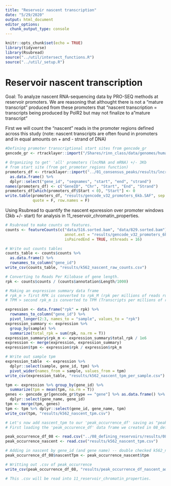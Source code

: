 ```yaml
---
title: "Reservoir nascent transcription"
date: "5/29/2020"
output: html_document
editor_options: 
  chunk_output_type: console
---
```


```r
knitr::opts_chunk$set(echo = TRUE)
library(tidyverse)
library(Rsubread)
source("../util/intersect_functions.R")
source("../util/_setup.R")
```

# Reservoir nascent transcription

Goal: To analyze nascent RNA-sequencing data by PRO-SEQ methods at 
reservoir promoters. We are reasoning that althought there is not a 
"mature transcript" produced from these promoters that 
"nascent transcription = transcripts being produced by PolR2 but 
may not finalize to a "mature transcript"

First we will count the "nascent" reads in the promoter regions 
defined across this study (note: nascent transcripts are often 
found in promoters and in equal amounts on + and - strand of DNA)

```r
#Defining promoter transcriptional start sites from gencode_gr
gencode_gr <- rtracklayer::import("/Shares/rinn_class/data/genomes/human/gencode/v32/gencode.v32.annotation.gtf")

# Organizing to get' 'all' promoters (lncRNA and mRNA) +/- 3Kb 
# from start site (from get_promoter_regions function)
promoters_df <- rtracklayer::import("../01_consensus_peaks/results/lncrna_mrna_promoters.gtf") %>%
  as.data.frame() %>%
  dplyr::select("gene_id", "seqnames", "start", "end", "strand") 
names(promoters_df) <- c("GeneID", "Chr", "Start", "End", "Strand")
promoters_df[which(promoters_df$Start < 0), "Start"] <- 0
write.table(promoters_df, "results/gencode_v32_promoters_6kb.SAF", sep = "\t",
            quote = F, row.names = F)
```


Using Rsubread to quantify the nascent epxression over promoter 
windows (3kb +/- start) for analysis in 11_reservoir_chromatin_properties.

```r
# Rsubread to make counts on features.
counts <- featureCounts(c("data/516.sorted.bam", "data/829.sorted.bam"), 
                          annot.ext = "results/gencode_v32_promoters_6kb.SAF", 
                          isPairedEnd = TRUE, nthreads = 16)

# Write out counts tables
counts_table <- counts$counts %>%
  as.data.frame() %>%
  rownames_to_column("gene_id")
write_csv(counts_table, "results/k562_nascent_raw_counts.csv")

# Converting to Reads Per Kilobase of gene length.
rpk <- counts$counts / (counts$annotation$Length/1000)

# Making an expression summary data frame 
# rpk_m > first RPK is converted to rpk_M (rpk per millions of reads run)
# TPM > second rpk_m is converted to TPM (Transcripts per millions of reads run )

expression <- data.frame("rpk" = rpk) %>%
  rownames_to_column("gene_id") %>%
  pivot_longer(2:3, names_to = "sample", values_to = "rpk")
expression_summary <- expression %>% 
  group_by(sample) %>%
  summarize(total_rpk = sum(rpk, na.rm = T))
expression_summary$rpk_m <- expression_summary$total_rpk / 1e6
expression <- merge(expression, expression_summary)
expression$tpm <- expression$rpk / expression$rpk_m

# Write out sample tpm
expression_table  <- expression %>%
  dplyr::select(sample, gene_id, tpm) %>%
  pivot_wider(names_from = sample, values_from = tpm)
write_csv(expression_table, "results/k562_nascent_tpm_per_sample.csv")

tpm <- expression %>% group_by(gene_id) %>%
  summarize(tpm = mean(tpm, na.rm = T))
genes <- gencode_gr[gencode_gr$type == "gene"] %>% as.data.frame() %>%
  dplyr::select(gene_name, gene_id)
tpm <- merge(tpm, genes)
tpm <- tpm %>% dplyr::select(gene_id, gene_name, tpm)
write_csv(tpm, "results/k562_nascent_tpm.csv")
```


```r
# Let's now add nascent_tpm to our 'peak_occurrence_df' saving as "peak_occurrence_df_nascent"
# First loading the 'peak_occurence_df' data frame we created in 08_defining reservoirs

peak_occurrence_df_08 <- read.csv("../08_defining_reservoirs/results/08_peak_occurrence_df_promoter_types.csv")
peak_occurrence_nascent <- read.csv("results/k562_nascent_tpm.csv")

# Adding in nascent by gene_id (and gene name) -- double checked k562_nascent_tpm vs output and is all good --
peak_occurrence_df_08$nascentTpm <- peak_occurrence_nascent$tpm

# Writting out .csv of peak_occurrence
write_csv(peak_occurrence_df_08, "results/peak_occurrence_df_nascent_added.csv")

# This .csv will be read into 11_reservoir_chromatin_properties.
```




